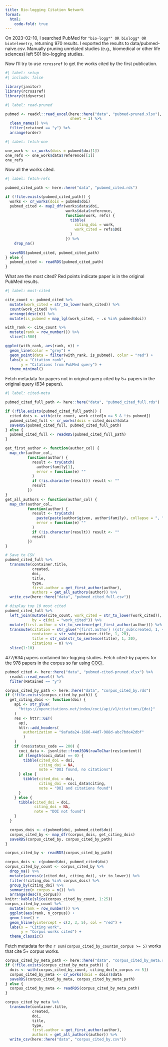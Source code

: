 ```yaml
---
title: Bio-logging Citation Network
format:
  html:
    code-fold: true
---
```


On 2023-02-10, I searched PubMed for `"bio-logg*" OR biologg* OR biotelemetry`, returning 970 results. I exported the results to data/pubmed-naive.csv. Manually pruning unrelated studies (e.g., biomedical or other life sciences) left 501 bio-logging studies.

Now I'll try to use `rcrossref` to get the works cited by the first publication.

```r
#| label: setup
#| include: false

library(janitor)
library(rcrossref)
library(tidyverse)
```

```r
#| label: read-pruned

pubmed <- readxl::read_excel(here::here("data", "pubmed-pruned.xlsx"),
                             sheet = 1) %>% 
  clean_names() %>% 
  filter(retained == "y") %>% 
  arrange(order)

```

```r
#| label: fetch-one

one_work <- cr_works(dois = pubmed$doi[1])
one_refs <- one_work$data$reference[[1]]
one_refs

```

Now all the works cited.

```r
#| label: fetch-refs

pubmed_cited_path <- here::here("data", "pubmed_cited.rds")

if (!file.exists(pubmed_cited_path)) {
  works <- cr_works(dois = pubmed$doi)
  pubmed_cited <- map2_dfr(works$data$doi, 
                           works$data$reference, 
                           function(work, refs) {
                             tibble(
                               citing_doi = work,
                               work_cited = refs$DOI
                             )
                           }) %>% 
    drop_na()
  
  saveRDS(pubmed_cited, pubmed_cited_path)
} else {
  pubmed_cited <- readRDS(pubmed_cited_path)
}

```

What are the most cited? Red points indicate paper is in the original PubMed results.

```r
#| label: most-cited

cite_count <- pubmed_cited %>% 
  mutate(work_cited = str_to_lower(work_cited)) %>% 
  count(work_cited) %>% 
  arrange(desc(n)) %>% 
  mutate(is_pubmed = map_lgl(work_cited, ~ .x %in% pubmed$doi))

with_rank <- cite_count %>% 
  mutate(rank = row_number()) %>% 
  slice(1:500)

ggplot(with_rank, aes(rank, n)) +
  geom_line(color = "grey") +
  geom_point(data = filter(with_rank, is_pubmed), color = "red") +
  labs(x = "Citation rank",
       y = "Citations from PubMed query") +
  theme_minimal()
```

Fetch metadata for papers not in original query cited by 5+ papers in the original query (634 papers).

```r
#| label: cited-meta

pubmed_cited_full_path <- here::here("data", "pubmed_cited_full.rds")

if (!file.exists(pubmed_cited_full_path)) {
  cited_dois <- with(cite_count, work_cited[n >= 5 & !is_pubmed])
  pubmed_cited_full <- cr_works(dois = cited_dois)$data
  saveRDS(pubmed_cited_full, pubmed_cited_full_path)
} else {
  pubmed_cited_full <- readRDS(pubmed_cited_full_path)
}

get_first_author <- function(author_col) {
  map_chr(author_col,
          function(author) {
            result <- tryCatch(
              author$family[1],
              error = function(e) ""
            )
            if (!is.character(result)) result <- ""
            result
          })
}
get_all_authors <- function(author_col) {
  map_chr(author_col,
          function(author) {
            result <- tryCatch(
              paste(paste(author$given, author$family), collapse = ", "),
              error = function(e) ""
            )
            if (!is.character(result)) result <- ""
            result
          })
}

# Save to CSV
pubmed_cited_full %>% 
  transmute(container.title,
            created,
            doi,
            title,
            type,
            first.author = get_first_author(author),
            authors = get_all_authors(author)) %>%
  write_csv(here::here("data", "pubmed_cited_full.csv"))

# display top 10 most cited
pubmed_cited_full %>% 
  left_join(mutate(cite_count, work_cited = str_to_lower(work_cited)), 
            by = c(doi = "work_cited")) %>% 
  mutate(first.author = str_to_sentence(get_first_author(author))) %>% 
  transmute(citation = str_glue("{first.author} ({str_sub(created, 1, 4)})"),
            container = str_sub(container.title, 1, 20),
            title = str_sub(str_to_sentence(title), 1, 20),
            citations = n) %>% 
  slice(1:10)

```

477/634 papers contained bio-logging studies. Fetch cited-by papers for the 978 papers in the corpus so far using [COCI](https://opencitations.net/).

```r
pubmed_cited <- here::here("data", "pubmed-cited-pruned.xlsx") %>% 
  readxl::read_excel() %>% 
  filter(Retained == "y")

```

```r
corpus_cited_by_path <- here::here("data", "corpus_cited_by.rds")
if (!file.exists(corpus_cited_by_path)) {
  get_citing_dois <- function(doi) {
    api <- str_glue(
      "https://opencitations.net/index/coci/api/v1/citations/{doi}"
    )
    res <- httr::GET(
      api, 
      httr::add_headers(
        authorization = "9afada24-1686-44d7-988d-abc7bde42dbf"
        )
    )
    if (res$status_code == 200) {
      coci_data <- jsonlite::fromJSON(rawToChar(res$content))
      if (length(coci_data) == 0) {
        tibble(cited_doi = doi,
               citing_doi = NA,
               note = "DOI found, no citations")
      } else {
        tibble(cited_doi = doi,
               citing_doi = coci_data$citing,
               note = "DOI and citations found")
      }
    } else {
      tibble(cited_doi = doi,
             citing_doi = NA,
             note = "DOI not found")
    }
  }

  corpus_dois <- c(pubmed$doi, pubmed_cited$doi)
  corpus_cited_by <- map_dfr(corpus_dois, get_citing_dois)
  saveRDS(corpus_cited_by, corpus_cited_by_path)
}

corpus_cited_by <- readRDS(corpus_cited_by_path)

```

```r
corpus_dois <- c(pubmed$doi, pubmed_cited$doi)
corpus_cited_by_count <- corpus_cited_by %>% 
  drop_na() %>% 
  mutate(across(c(cited_doi, citing_doi), str_to_lower)) %>% 
  filter(!citing_doi %in% corpus_dois) %>% 
  group_by(citing_doi) %>% 
  summarize(n_corpus = n()) %>% 
  arrange(desc(n_corpus))
knitr::kable(slice(corpus_cited_by_count, 1:25))
corpus_cited_by_count %>% 
  mutate(rank = row_number()) %>% 
  ggplot(aes(rank, n_corpus)) +
  geom_line() +
  geom_hline(yintercept = c(2, 3, 5), col = "red") + 
  labs(x = "Citing work",
       y = "Corpus works cited") +
  theme_classic()
```

Fetch metadata for the `r sum(corpus_cited_by_count$n_corpus >= 5)` works that cite 5+ corpus works.

```r

corpus_cited_by_meta_path <- here::here("data", "corpus_cited_by_meta.rds")
if (!file.exists(corpus_cited_by_meta_path)) {
  dois <- with(corpus_cited_by_count, citing_doi[n_corpus >= 5])
  corpus_cited_by_meta <- cr_works(dois = dois)$data
  saveRDS(corpus_cited_by_meta, corpus_cited_by_meta_path)
} else {
  corpus_cited_by_meta <- readRDS(corpus_cited_by_meta_path)
}

corpus_cited_by_meta %>% 
  transmute(container.title,
            created,
            doi,
            title,
            type,
            first.author = get_first_author(author),
            authors = get_all_authors(author)) %>%
  write_csv(here::here("data", "corpus_cited_by.csv"))

```
